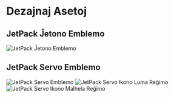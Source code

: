 # Dezajnaj Asetoj

## JetPack Ĵetono Emblemo

![JetPack Ĵetono Emblemo](/images/jetpack.svg)

## JetPack Servo Emblemo

![JetPack Servo Emblemo](/images/jetpack_image.png)
![JetPack Servo Ikono Luma Reĝimo](/images/jetpack_logo.svg)
![JetPack Servo Ikono Malhela Reĝimo](/images/jetpack_logo_dark.svg)